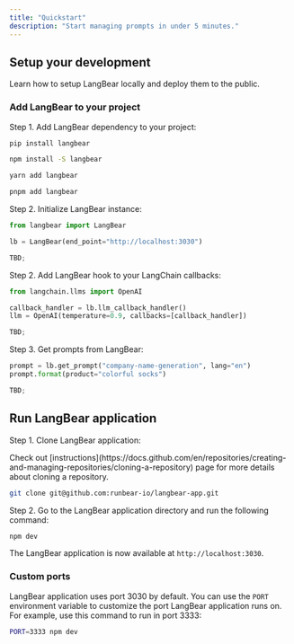 ```yaml
---
title: "Quickstart"
description: "Start managing prompts in under 5 minutes."
---
```


## Setup your development

Learn how to setup LangBear locally and deploy them to the public.

### Add LangBear to your project

Step 1. Add LangBear dependency to your project:

<CodeGroup>

```bash pip
pip install langbear
```

```bash npm
npm install -S langbear
```

```bash yarn
yarn add langbear
```

```bash pnpm
pnpm add langbear
```

</CodeGroup>

Step 2. Initialize LangBear instance:

<CodeGroup>

```python python
from langbear import LangBear

lb = LangBear(end_point="http://localhost:3030")
```

```typescript typescript
TBD;
```

</CodeGroup>

Step 2. Add LangBear hook to your LangChain callbacks:

<CodeGroup>

```python python
from langchain.llms import OpenAI

callback_handler = lb.llm_callback_handler()
llm = OpenAI(temperature=0.9, callbacks=[callback_handler])
```

```typescript typescript
TBD;
```

</CodeGroup>

Step 3. Get prompts from LangBear:

<CodeGroup>

```python python
prompt = lb.get_prompt("company-name-generation", lang="en")
prompt.format(product="colorful socks")
```

```typescript typescript
TBD;
```

</CodeGroup>

## Run LangBear application

Step 1. Clone LangBear application:

<Note>
  Check out
  [instructions](https://docs.github.com/en/repositories/creating-and-managing-repositories/cloning-a-repository)
  page for more details about cloning a repository.
</Note>

```bash
git clone git@github.com:runbear-io/langbear-app.git
```

Step 2. Go to the LangBear application directory and run the following command:

```bash
npm dev
```

The LangBear application is now available at `http://localhost:3030`.

### Custom ports

LangBear application uses port 3030 by default. You can use the `PORT` environment variable to customize the port LangBear application runs on. For example, use this command to run in port 3333:

```bash
PORT=3333 npm dev
```
